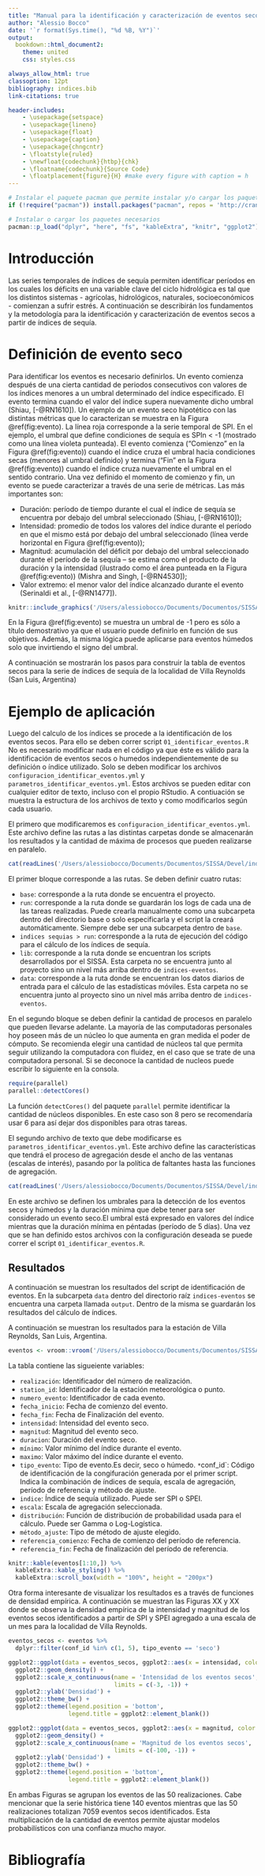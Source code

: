```yaml
---
title: "Manual para la identificación y caracterización de eventos secos a partir de series sintéticas"
author: "Alessio Bocco"
date: '`r format(Sys.time(), "%d %B, %Y")`'
output:
  bookdown::html_document2:
    theme: united
    css: styles.css

always_allow_html: true
classoption: 12pt
bibliography: indices.bib
link-citations: true

header-includes:
    - \usepackage{setspace}
    - \usepackage{lineno}
    - \usepackage{float}
    - \usepackage{caption}
    - \usepackage{chngcntr}
    - \floatstyle{ruled}
    - \newfloat{codechunk}{htbp}{chk}
    - \floatname{codechunk}{Source Code}
    - \floatplacement{figure}{H} #make every figure with caption = h
---
```


```r
# Instalar el paquete pacman que permite instalar y/o cargar los paquetes necesarios
if (!require("pacman")) install.packages("pacman", repos = 'http://cran.us.r-project.org')

# Instalar o cargar los paquetes necesarios
pacman::p_load("dplyr", "here", "fs", "kableExtra", "knitr", "ggplot2")

```

# Introducción 

Las series temporales de índices de sequía permiten identificar períodos en los cuales los déficits en una variable clave del ciclo hidrológica es tal que los distintos sistemas - agrícolas, hidrológicos, naturales, socioeconómicos - comienzan a sufrir estrés. A continuación se describirán los fundamentos y la metodología para la identificación y caracterización de eventos secos a partir de índices de sequía. 

# Definición de evento seco

Para identificar los eventos es necesario definirlos. Un evento comienza después de una cierta cantidad de periodos consecutivos con valores de los índices menores a un umbral determinado del índice especificado. El evento termina cuando el valor del índice supera nuevamente dicho umbral (Shiau, [-@RN1610]). Un ejemplo de un evento seco hipotético con las distintas métricas que lo caracterizan se muestra en la Figura \@ref(fig:evento). La línea roja corresponde a la serie temporal de SPI. En el ejemplo, el umbral que define condiciones de sequía es SPIn < -1 (mostrado como una línea violeta punteada). El evento comienza (“Comienzo” en la Figura \@ref(fig:evento))  cuando el índice cruza el umbral hacia condiciones secas (menores al umbral definido) y termina (“Fin” en la Figura \@ref(fig:evento)) cuando el índice cruza nuevamente el umbral en el sentido contrario. Una vez definido el momento de comienzo y fin, un evento se puede caracterizar a través de una serie de métricas. Las más importantes son: 

*	Duración: período de tiempo durante el cual el índice de sequía se encuentra por debajo del umbral seleccionado (Shiau, [-@RN1610]); 
*	Intensidad: promedio de todos los valores del índice durante el período en que el mismo está por debajo del umbral seleccionado (línea verde horizontal en Figura \@ref(fig:evento)); 
*	Magnitud: acumulación del déficit por debajo del umbral seleccionado durante el período de la sequía – se estima como el producto de la duración y la intensidad (ilustrado como el área punteada en la Figura \@ref(fig:evento)) (Mishra and Singh, [-@RN4530]); 
*	Valor extremo: el menor valor del índice alcanzado durante el evento (Serinaldi et al., [-@RN1477]). 


```r
knitr::include_graphics('/Users/alessiobocco/Documents/Documentos/SISSA/Devel/indices-eventos/IdentificarEventos/docs/figuras/Figura_1.png')
```

En la Figura \@ref(fig:evento) se muestra un umbral de -1 pero es sólo a título demostrativo ya que el usuario puede definirlo en función de sus objetivos. Además, la misma lógica puede aplicarse para eventos húmedos solo que invirtiendo el signo del umbral. 

A continuación se mostrarán los pasos para construir la tabla de eventos secos para la serie de índices de sequía de la localidad de Villa Reynolds (San Luis, Argentina)

# Ejemplo de aplicación 

Luego del calculo de los índices se procede a la identificación de los eventos secos. Para ello se deben correr script `01_identificar_eventos.R` No es necesario modificar nada en el código ya que éste es válido para la identificación de eventos secos o humedos independientemente de su definición o índice utilizado. Solo se deben modificar los archivos `configuracion_identificar_eventos.yml` y `parametros_identificar_eventos.yml`. Estos archivos se pueden editar con cualquier editor de texto, incluso con el propio RStudio. A contiuación se muestra la estructura de los archivos de texto y como modificarlos según cada usuario. 

El primero que modificaremos es `configuracion_identificar_eventos.yml`. Este archivo define las rutas a las distintas carpetas donde se almacenarán los resultados y la cantidad de máxima de procesos que pueden realizarse en paralelo.

```r
cat(readLines('/Users/alessiobocco/Documents/Documentos/SISSA/Devel/indices-eventos/IdentificarEventos/configuracion_identificar_eventos.yml'), sep = '\n')
```

El primer bloque corresponde a las rutas. Se deben definir cuatro rutas:

* `base`: corresponde a la ruta donde se encuentra el proyecto. 
*  `run`: corresponde a la ruta donde se guardarán los logs de cada una de las tareas realizadas. Puede crearla manualmente como una subcarpeta dentro del directorio base o solo especificarla y el script la creará automáticamente. Siempre debe ser una subcarpeta dentro de `base`. 
* `indices sequias > run`: corresponde a la ruta de ejecución del código para el cálculo de los índices de sequía.
* `lib`:  corresponde a la ruta donde se encuentran los scripts desarrollados por el SISSA. Esta carpeta no se encuentra junto al proyecto sino un nivel más arriba dentro de `indices-eventos`. 
* `data `: corresponde a la ruta donde se encuentran los datos diarios de entrada para el cálculo de las estadísticas móviles. Esta carpeta no se encuentra junto al proyecto sino un nivel más arriba dentro de `indices-eventos`. 

En el segundo bloque se deben definir la cantidad de procesos en paralelo que pueden llevarse adelante. La mayoría de las computadoras personales hoy poseen más de un núcleo lo que aumenta en gran medida el poder de cómputo. Se recomienda elegir una cantidad de núcleos tal que permita seguir utilizando la computadora con fluidez, en el caso que se trate de una computadora personal. Si se deconoce la cantidad de nucleos puede escribir lo siguiente en la consola. 

```r
require(parallel)
parallel::detectCores()
```

La función `detectCores()` del paquete `parallel` permite identificar la cantidad de núcleos disponibles. En este caso son 8 pero se recomendaría usar 6 para así dejar dos disponibles para otras tareas. 

El segundo archivo de texto que debe modificarse es `parametros_identificar_eventos.yml`. Este archivo define las características que tendrá el proceso de agregación desde el ancho de las ventanas (escalas de interés), pasando por la política de faltantes hasta las funciones de agregación. 

```r
cat(readLines('/Users/alessiobocco/Documents/Documentos/SISSA/Devel/indices-eventos/IdentificarEventos/parametros_identificar_eventos.yml'), sep = '\n')
```

En este archivo se definen los umbrales para la detección de los eventos secos y húmedos y la duración mínima que debe tener para ser considerado un evento seco.El umbral está expresado en valores del índice mientras que la duración mínima en péntadas (período de 5 días).
Una vez que se han definido estos archivos con la configuración deseada se puede correr el script `01_identificar_eventos.R`. 

## Resultados

A continuación se muestran los resultados del script de identificación de eventos. En la subcarpeta `data` dentro del directorio raíz `indices-eventos` se encuentra una carpeta llamada `output`. Dentro de la misma se guardarán los resultados del cálculo de índices. 

A continuación se muestran los resultados para la estación de Villa Reynolds, San Luis, Argentina. 

```r
eventos <- vroom::vroom('/Users/alessiobocco/Documents/Documentos/SISSA/Devel/indices-eventos/data/output/eventos_identificados_id1.csv')
```

La tabla contiene las sigueiente variables:

* `realización`: Identificador del número de realización. 
* `station_id`: Identificador de la estación meteorológica o punto.
* `numero_evento`: Identificador de cada evento.
* `fecha_inicio`: Fecha de comienzo del evento. 
* `fecha_fin`: Fecha de Finalización del evento. 
* `intensidad`: Intensidad del evento seco. 
* `magnitud`: Magnitud del evento seco.
* `duracion`: Duración del evento seco. 
* `mínimo`: Valor mínimo del índice durante el evento. 
* `maximo`: Valor máximo del índice durante el evento. 
* `tipo_evento`: Tipo de evento.Es decir, seco o húmedo. 
`* `conf_id`: Código de identificación de la congifuración generada por el primer script. Indica la combinación de índices de sequía, escala de agregación, período de referencia y método de ajuste. 
* `indice`: Índice de sequía utilizado. Puede ser SPI o SPEI. 
* `escala`: Escala de agregación seleccionada. 
* `distribución`: Función de distribución de probabilidad usada para el cálculo. Puede ser Gamma o Log-Logística. 
* `método_ajuste`: Tipo de método de ajuste elegido. 
* `referencia_comienzo`: Fecha de comienzo del período de referencia. 
* `referencia_fin`: Fecha de finalización del período de referencia.

```r
knitr::kable(eventos[1:10,]) %>%
  kableExtra::kable_styling() %>%
  kableExtra::scroll_box(width = "100%", height = "200px")
```

Otra forma interesante de visualizar los resultados es a través de funciones de densidad empírica. A continuación se muestran las Figuras XX y XX donde se observa la densidad empírica de la intensidad y magnitud de los eventos secos identificados a partir de SPI y SPEI agregado a una escala de un mes para la localidad de Villa Reynolds. 

```r
eventos_secos <- eventos %>%
  dplyr::filter(conf_id %in% c(1, 5), tipo_evento == 'seco') 

ggplot2::ggplot(data = eventos_secos, ggplot2::aes(x = intensidad, color = indice)) +
  ggplot2::geom_density() +
  ggplot2::scale_x_continuous(name = 'Intensidad de los eventos secos',
                              limits = c(-3, -1)) +
  ggplot2::ylab('Densidad') +
  ggplot2::theme_bw() +
  ggplot2::theme(legend.position = 'bottom',
                 legend.title = ggplot2::element_blank())

ggplot2::ggplot(data = eventos_secos, ggplot2::aes(x = magnitud, color = indice)) +
  ggplot2::geom_density() +
  ggplot2::scale_x_continuous(name = 'Magnitud de los eventos secos',
                              limits = c(-100, -1)) +
  ggplot2::ylab('Densidad') +
  ggplot2::theme_bw() +
  ggplot2::theme(legend.position = 'bottom',
                 legend.title = ggplot2::element_blank())
```

En ambas Figuras se agrupan los eventos de las 50 realizaciones. Cabe mencionar que la serie histórica tiene 140 eventos mientras que las 50 realizaciones totalizan 7059 eventos secos identificados. Esta multiplicación de la cantidad de eventos permite ajustar modelos probabilísticos con una confianza mucho mayor.  


# Bibliografía
